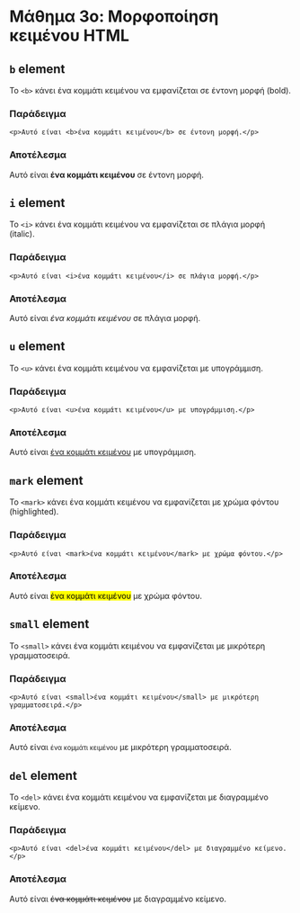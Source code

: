 # Μάθημα 3ο: Μορφοποίηση κειμένου HTML

## `b` element

Το `<b>` κάνει ένα κομμάτι κειμένου να εμφανίζεται σε έντονη μορφή (bold).

### Παράδειγμα

```
<p>Αυτό είναι <b>ένα κομμάτι κειμένου</b> σε έντονη μορφή.</p>
```

### Αποτέλεσμα

<p>Αυτό είναι <b>ένα κομμάτι κειμένου</b> σε έντονη μορφή.</p>

## `i` element

Το `<i>` κάνει ένα κομμάτι κειμένου να εμφανίζεται σε πλάγια μορφή (italic).

### Παράδειγμα

```
<p>Αυτό είναι <i>ένα κομμάτι κειμένου</i> σε πλάγια μορφή.</p>
```

### Αποτέλεσμα

<p>Αυτό είναι <i>ένα κομμάτι κειμένου</i> σε πλάγια μορφή.</p>

## `u` element

Το `<u>` κάνει ένα κομμάτι κειμένου να εμφανίζεται με υπογράμμιση.

### Παράδειγμα

```
<p>Αυτό είναι <u>ένα κομμάτι κειμένου</u> με υπογράμμιση.</p>
```

### Αποτέλεσμα

<p>Αυτό είναι <u>ένα κομμάτι κειμένου</u> με υπογράμμιση.</p>

## `mark` element

Το `<mark>` κάνει ένα κομμάτι κειμένου να εμφανίζεται με χρώμα φόντου (highlighted).

### Παράδειγμα

```
<p>Αυτό είναι <mark>ένα κομμάτι κειμένου</mark> με χρώμα φόντου.</p>
```

### Αποτέλεσμα

<p>Αυτό είναι <mark>ένα κομμάτι κειμένου</mark> με χρώμα φόντου.</p>

## `small` element

Το `<small>` κάνει ένα κομμάτι κειμένου να εμφανίζεται με μικρότερη γραμματοσειρά.

### Παράδειγμα

```
<p>Αυτό είναι <small>ένα κομμάτι κειμένου</small> με μικρότερη γραμματοσειρά.</p>
```

### Αποτέλεσμα

<p>Αυτό είναι <small>ένα κομμάτι κειμένου</small> με μικρότερη γραμματοσειρά.</p>

## `del` element

Το `<del>` κάνει ένα κομμάτι κειμένου να εμφανίζεται με διαγραμμένο κείμενο.

### Παράδειγμα

```
<p>Αυτό είναι <del>ένα κομμάτι κειμένου</del> με διαγραμμένο κείμενο.</p>
```

### Αποτέλεσμα

<p>Αυτό είναι <del>ένα κομμάτι κειμένου</del> με διαγραμμένο κείμενο.</p>